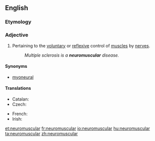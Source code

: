 ==English==

===Etymology===
{{prefix|neuro|muscular}}

===Adjective===
{{en-adj|-}}

# Pertaining to the [[voluntary]] or [[reflex]]ive control of [[muscle]]s by [[nerve]]s.
#: ''Multiple sclerosis is a '''neuromuscular''' disease.''

====Synonyms====
* [[myoneural]]

====Translations====
{{trans-top|pertaining to the voluntary control of muscles by nerves}}
* Catalan: {{t|ca|neuromuscular}}
* Czech: {{t|cs|nervosvalový}}
{{trans-mid}}
* French: {{t+|fr|neuromusculaire}}
* Irish: {{t|ga|néarmhatánach}}
{{trans-bottom}}

[[et:neuromuscular]]
[[fr:neuromuscular]]
[[io:neuromuscular]]
[[hu:neuromuscular]]
[[ta:neuromuscular]]
[[zh:neuromuscular]]